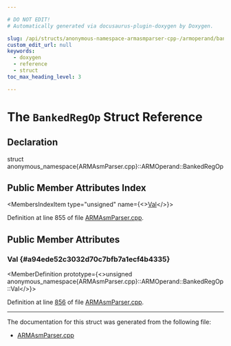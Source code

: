 ```yaml
---

# DO NOT EDIT!
# Automatically generated via docusaurus-plugin-doxygen by Doxygen.

slug: /api/structs/anonymous-namespace-armasmparser-cpp-/armoperand/bankedregop
custom_edit_url: null
keywords:
  - doxygen
  - reference
  - struct
toc_max_heading_level: 3

---
```





# The `BankedRegOp` Struct Reference

<DoxygenPage pluginConfig={pluginConfig}>



## Declaration

<CodeBlock>struct anonymous_namespace{ARMAsmParser.cpp}::ARMOperand::BankedRegOp</CodeBlock>

## Public Member Attributes Index

<MembersIndex>

<MembersIndexItem
  type="unsigned"
  name={<><a href="#a94ede52c3032d70c7bfb7a1ecf4b4335">Val</a></>}>
</MembersIndexItem>

</MembersIndex>


Definition at line 855 of file <a href="/docs/api/files/lib/lib/target/lib/target/arm/lib/target/arm/asmparser/armasmparser-cpp">ARMAsmParser.cpp</a>.

<SectionDefinition>

## Public Member Attributes

### Val {#a94ede52c3032d70c7bfb7a1ecf4b4335}

<MemberDefinition
  prototype={<>unsigned anonymous&#95;namespace&#123;ARMAsmParser.cpp&#125;::ARMOperand::BankedRegOp::Val</>}>

Definition at line <a href="/docs/api/files/lib/lib/target/lib/target/arm/lib/target/arm/asmparser/armasmparser-cpp/#l00856">856</a> of file <a href="/docs/api/files/lib/lib/target/lib/target/arm/lib/target/arm/asmparser/armasmparser-cpp">ARMAsmParser.cpp</a>.
</MemberDefinition>

</SectionDefinition>

<hr/>

The documentation for this struct was generated from the following file:

<ul>
<li><a href="/docs/api/files/lib/lib/target/lib/target/arm/lib/target/arm/asmparser/armasmparser-cpp">ARMAsmParser.cpp</a></li>
</ul>

</DoxygenPage>
